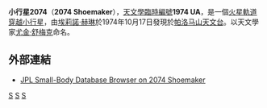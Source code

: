 {{Infobox planet 
| minorplanet = yes 
| width = 25em 
| bgcolour = #FFFFC0 
| apsis = 
| name = Shoemaker
| symbol = 
| image = 
| caption = 
| discovery = yes 
| discovery_ref = 
| discoverer = [[埃莉諾·赫琳|埃莉諾·赫琳]]
| discovery_site = [[帕洛马山天文台|帕洛马山天文台]]
| discovered = 1974年10月17日
| designations = yes
| mp_name = 2074
| alt_names = 1974 UA
| named_after = [[尤金·舒梅克|尤金·舒梅克]]
| mp_category = 
| orbit_ref = 
| epoch = 2008年5月14日
| aphelion = 1.9468572
| perihelion = 1.6525808
| semimajor = 
| eccentricity = 0.0817562
| period = 881.8718455
| avg_speed = 
| inclination = 30.07282
| asc_node = 207.33040
| mean_anomaly = 295.61239
| arg_peri = 205.48985
| satellites = 
| physical_characteristics = yes 
| dimensions = 
| mass = 
| density = 
| surface_grav = 
| escape_velocity = 
| sidereal_day = 
| axial_tilt = 
| pole_ecliptic_lat = 
| pole_ecliptic_lon = 
| albedo = 
| temperatures= 
| temp_name1 = 
| mean_temp_1 = 
| max_temp_1 = 
| temp_name2 = 
| max_temp_2 = 
| spectral_type = 
| abs_magnitude = 14.0
}}
'''小行星2074'''（'''2074 Shoemaker'''），[[天文學臨時編號|天文學臨時編號]]'''1974 UA'''，是一個[[火星軌道穿越小行星|火星軌道穿越小行星]]，由[[埃莉諾·赫琳|埃莉諾·赫琳]]於1974年10月17日發現於[[帕洛马山天文台|帕洛马山天文台]]。以天文學家[[尤金·舒梅克|尤金·舒梅克]]命名。

==外部連結==
*[http://ssd.jpl.nasa.gov/sbdb.cgi?sstr=2074+Shoemaker JPL Small-Body Database Browser on 2074 Shoemaker] {{Wayback|url=http://ssd.jpl.nasa.gov/sbdb.cgi?sstr=2074+Shoemaker |date=20170426055427 }}

{{Reflist}}
{{Minor_Planet_Number|[[小行星2073|2073 Janáček]]|[[小行星20751|2075 Martinez]]}}

{{DEFAULTSORT:Shoemaker}}
[[Category:火星軌道穿越小行星|S]]
[[Category:以人名命名的小行星|S]]
[[Category:1974年发现的小行星|S]]